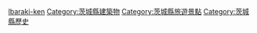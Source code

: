 {{日本行政區劃分類導航|城堡}}
{{Commonscat|Castles in Ibaraki prefecture}}

[[Category:日本各都道府縣城堡|Ibaraki-ken]]
[[Category:茨城縣建築物|Category:茨城縣建築物]]
[[Category:茨城縣旅遊景點|Category:茨城縣旅遊景點]]
[[Category:茨城縣歷史|Category:茨城縣歷史]]